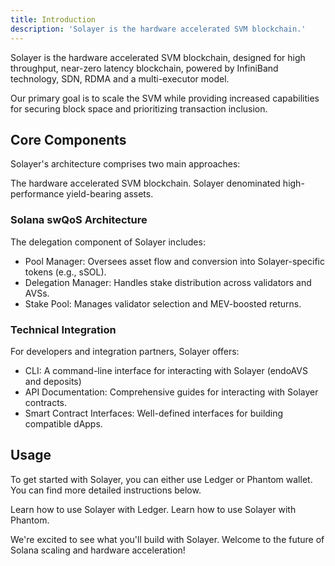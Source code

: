 ```yaml
---
title: Introduction
description: 'Solayer is the hardware accelerated SVM blockchain.'
---
```



Solayer is the hardware accelerated SVM blockchain, designed for high throughput, near-zero latency blockchain, powered by InfiniBand technology, SDN, RDMA and a multi-executor model.

Our primary goal is to scale the SVM while providing increased capabilities for securing block space and prioritizing transaction inclusion.


## Core Components

Solayer's architecture comprises two main approaches:


<CardGroup cols={2}>
  <Card
    title="InfiniSVM"
    icon="circle-nodes"
  >
    ‌The hardware accelerated SVM blockchain.
  </Card>
  <Card
    title="sSOL and sUSD"
    icon="coins"
  >
    Solayer denominated high-performance yield-bearing assets.
  </Card>
</CardGroup>


### Solana swQoS Architecture
The delegation component of Solayer includes:

- Pool Manager: Oversees asset flow and conversion into Solayer-specific tokens (e.g., sSOL).
- Delegation Manager: Handles stake distribution across validators and AVSs.
- Stake Pool: Manages validator selection and MEV-boosted returns.

### Technical Integration
For developers and integration partners, Solayer offers:

- CLI: A command-line interface for interacting with Solayer (endoAVS and deposits)
- API Documentation: Comprehensive guides for interacting with Solayer contracts.
- Smart Contract Interfaces: Well-defined interfaces for building compatible dApps.


## Usage

To get started with Solayer, you can either use Ledger or Phantom wallet. You can find more detailed instructions below. 

<CardGroup cols={2}>
  <Card
    title="Ledger"
    icon="usb-drive"
    href="/getting-started/using/ledger"
  >
    Learn how to use Solayer with Ledger.
  </Card>
  <Card
    title="Phantom"
    icon="wallet"
    href="/getting-started/using/phantom"
  >
    Learn how to use Solayer with Phantom.
  </Card>
</CardGroup>

We're excited to see what you'll build with Solayer. Welcome to the future of Solana scaling and hardware acceleration!
